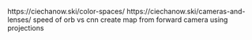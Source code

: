 https://ciechanow.ski/color-spaces/
https://ciechanow.ski/cameras-and-lenses/
speed of orb vs cnn
create map from forward camera using projections
